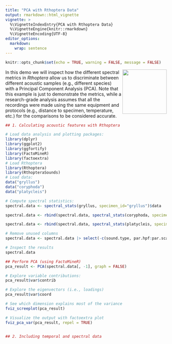 ```yaml
---
title: "PCA with Rthoptera Data"
output: rmarkdown::html_vignette
vignette: >
  %\VignetteIndexEntry{PCA with Rthoptera Data}
  %\VignetteEngine{knitr::rmarkdown}
  %\VignetteEncoding{UTF-8}
editor_options: 
  markdown: 
    wrap: sentence
---
```


```r
knitr::opts_chunk$set(echo = TRUE, warning = FALSE, message = FALSE)
```

<img src="man/figures/logo.png" align="right" height="138" alt="" /></a>

In this demo we will inspect how the different spectral metrics in _Rthoptera_ allow us to discriminate between different acoustic samples (e.g., different species) with a Principal Component Analysis (PCA). Note that this example is just to demonstrate the metrics, while a research-grade analysis assumes that all the recordings were made using the same equipment and protocols (e.g., distance to specimen, temperature, etc.) for the comparisons to be considered accurate. 


```r
## 1. Calculating acoustic features with Rthoptera

# Load data analysis and plotting packages:
library(dplyr)
library(ggplot2)
library(ggfortify)
library(FactoMineR)
library(factoextra) 
# Load Rthoptera
library(Rthoptera)
library(RthopteraSounds)
# Load data:
data("gryllus")
data("coryphoda")
data("platycleis")

# Compute spectral statistics:
spectral.data <- spectral_stats(gryllus, specimen_id="gryllus")$data

spectral.data <- rbind(spectral.data, spectral_stats(coryphoda, specimen_id = "coryphoda")$data)

spectral.data <- rbind(spectral.data, spectral_stats(platycleis, specimen_id = "platycleis")$data)

# Remove unused columns
spectral.data <- spectral.data |> select(-c(sound.type, par.hpf:par.scale))

# Inspect the results
spectral.data

## Perform PCA (using FactoMineR)
pca_result <- PCA(spectral.data[, -1], graph = FALSE) 

# Explore variable contributions:
pca_result$var$contrib

# Explore the eigenvectors (i.e., loadings)
pca_result$var$coord

# See which dimension explains most of the variance
fviz_screeplot(pca_result)

# Visualize the output with factoextra plot
fviz_pca_var(pca_result, repel = TRUE) 


## 2. Including temporal and spectral data


```

